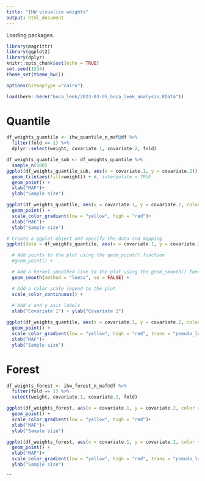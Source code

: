 ```yaml
---
title: "IHW visualise weights"
output: html_document
---
```



Loading packages.
```r
library(magrittr)
library(ggplot2)
library(dplyr)
knitr::opts_chunk$set(echo = TRUE)
set.seed(1234)
theme_set(theme_bw())

options(bitmapType ="cairo")
```

```r
load(here::here("boca_leek/2023-03-05_boca_leek_analysis.RData"))

```

# Quantile

```r
df_weights_quantile <- ihw_quantile_n_maf@df %>%
  filter(fold == 1) %>%
  dplyr::select(weight, covariate.1, covariate.2, fold)
```

```r
df_weights_quantile_sub <- df_weights_quantile %>%  
  sample_n(100)
ggplot(df_weights_quantile_sub, aes(x = covariate.1, y = covariate.2)) +
  geom_tile(aes(fill=weight)) + #, interpolate = TRUE
  geom_point() +
  xlab("MAF")+
  ylab("Sample size")
```

```r
ggplot(df_weights_quantile, aes(x = covariate.1, y = covariate.2, color = weight)) +
  geom_point() +
  scale_color_gradient(low = "yellow", high = "red")+
  xlab("MAF")+
  ylab("Sample size")
```

```r
# Create a ggplot object and specify the data and mapping
ggplot(data = df_weights_quantile, aes(x = covariate.1, y = covariate.2, color = weight)) +

  # Add points to the plot using the geom_point() function
  #geom_point() +

  # Add a kernel-smoothed line to the plot using the geom_smooth() function
  geom_smooth(method = "loess", se = FALSE) +

  # Add a color scale legend to the plot
  scale_color_continuous() +
  
  # Add x and y axis labels
  xlab("Covariate 1") + ylab("Covariate 2")
```

```r
ggplot(df_weights_quantile, aes(x = covariate.1, y = covariate.2, color = weight)) +
  geom_point() +
  scale_color_gradient(low = "yellow", high = "red", trans = "pseudo_log")+
  xlab("MAF")+
  ylab("Sample size")
```

# Forest
```r
df_weights_forest <- ihw_forest_n_maf@df %>%
  filter(fold == 1) %>%
  select(weight, covariate.1, covariate.2, fold)
```

```r
ggplot(df_weights_forest, aes(x = covariate.1, y = covariate.2, color = weight)) +
  geom_point() +
  scale_color_gradient(low = "yellow", high = "red")+
  xlab("MAF")+
  ylab("Sample size")
```


```r
ggplot(df_weights_forest, aes(x = covariate.1, y = covariate.2, color = weight)) +
  geom_point() +
  xlab("MAF")+
  scale_color_gradient(low = "yellow", high = "red", trans = "pseudo_log")+
  ylab("Sample size")
```
```

